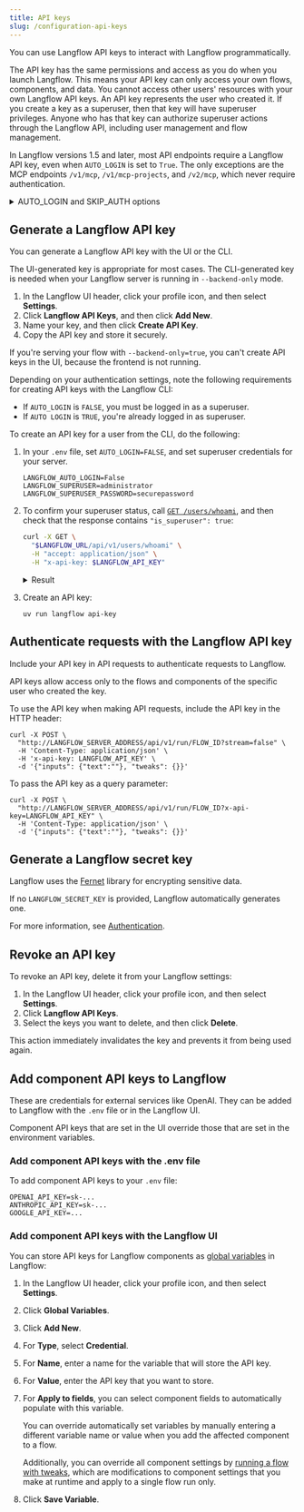 ```yaml
---
title: API keys
slug: /configuration-api-keys
---
```



You can use Langflow API keys to interact with Langflow programmatically.

The API key has the same permissions and access as you do when you launch Langflow. This means your API key can only access your own flows, components, and data. You cannot access other users' resources with your own Langflow API keys.
An API key represents the user who created it. If you create a key as a superuser, then that key will have superuser privileges.
Anyone who has that key can authorize superuser actions through the Langflow API, including user management and flow management.

In Langflow versions 1.5 and later, most API endpoints require a Langflow API key, even when `AUTO_LOGIN` is set to `True`.
The only exceptions are the MCP endpoints `/v1/mcp`, `/v1/mcp-projects`, and `/v2/mcp`, which never require authentication.

<details>
<summary>AUTO_LOGIN and SKIP_AUTH options</summary>

In Langflow versions earlier than 1.5, if `LANGFLOW_AUTO_LOGIN=true`, then Langflow automatically logs users in as a superuser without requiring authentication.
In this case, API requests don't require a Langflow API key.

In Langflow version 1.5, you can set `LANGFLOW_SKIP_AUTH_AUTO_LOGIN=true` and `LANGFLOW_AUTO_LOGIN=true` to skip authentication for API requests.
However, the `LANGFLOW_SKIP_AUTH_AUTO_LOGIN` option will be removed in a future release.
</details>

## Generate a Langflow API key

You can generate a Langflow API key with the UI or the CLI.

The UI-generated key is appropriate for most cases. The CLI-generated key is needed when your Langflow server is running in `--backend-only` mode.

<Tabs>
<TabItem value="Langflow UI" label="Langflow UI" default>

1. In the Langflow UI header, click your profile icon, and then select **Settings**.
2. Click **Langflow API Keys**, and then click **Add New**.
3. Name your key, and then click **Create API Key**.
4. Copy the API key and store it securely.

</TabItem>
<TabItem value="Langflow CLI" label="Langflow CLI">

If you're serving your flow with `--backend-only=true`, you can't create API keys in the UI, because the frontend is not running.

Depending on your authentication settings, note the following requirements for creating API keys with the Langflow CLI:

* If `AUTO_LOGIN` is `FALSE`, you must be logged in as a superuser.
* If `AUTO LOGIN` is `TRUE`, you're already logged in as superuser.

To create an API key for a user from the CLI, do the following:

1. In your `.env` file, set `AUTO_LOGIN=FALSE`, and set superuser credentials for your server.

    ```text
    LANGFLOW_AUTO_LOGIN=False
    LANGFLOW_SUPERUSER=administrator
    LANGFLOW_SUPERUSER_PASSWORD=securepassword
    ```

2. To confirm your superuser status, call [`GET /users/whoami`](/api-users#get-current-user), and then check that the response contains `"is_superuser": true`:

    ```bash
    curl -X GET \
      "$LANGFLOW_URL/api/v1/users/whoami" \
      -H "accept: application/json" \
      -H "x-api-key: $LANGFLOW_API_KEY"
    ```

    <details>
    <summary>Result</summary>

    ```json
    {
      "id": "07e5b864-e367-4f52-b647-a48035ae7e5e",
      "username": "langflow",
      "profile_image": null,
      "store_api_key": null,
      "is_active": true,
      "is_superuser": true,
      "create_at": "2025-05-08T17:59:07.855965",
      "updated_at": "2025-05-29T15:06:56.157860",
      "last_login_at": "2025-05-29T15:06:56.157016",
    }
    ```

    </details>

3. Create an API key:

    ```shell
    uv run langflow api-key
    ```

</TabItem>
</Tabs>

## Authenticate requests with the Langflow API key

Include your API key in API requests to authenticate requests to Langflow.

API keys allow access only to the flows and components of the specific user who created the key.

<Tabs>
<TabItem value="header" label="HTTP header" default>

To use the API key when making API requests, include the API key in the HTTP header:

```shell
curl -X POST \
  "http://LANGFLOW_SERVER_ADDRESS/api/v1/run/FLOW_ID?stream=false" \
  -H 'Content-Type: application/json' \
  -H 'x-api-key: LANGFLOW_API_KEY' \
  -d '{"inputs": {"text":""}, "tweaks": {}}'
```

</TabItem>
<TabItem value="query" label="Query parameter">

To pass the API key as a query parameter:

```shell
curl -X POST \
  "http://LANGFLOW_SERVER_ADDRESS/api/v1/run/FLOW_ID?x-api-key=LANGFLOW_API_KEY" \
  -H 'Content-Type: application/json' \
  -d '{"inputs": {"text":""}, "tweaks": {}}'
```

</TabItem>
</Tabs>

## Generate a Langflow secret key

Langflow uses the [Fernet](https://pypi.org/project/cryptography/) library for encrypting sensitive data.

If no `LANGFLOW_SECRET_KEY` is provided, Langflow automatically generates one.

For more information, see [Authentication](/configuration-authentication#langflow_secret_key).

## Revoke an API key

To revoke an API key, delete it from your Langflow settings:

1. In the Langflow UI header, click your profile icon, and then select **Settings**.
2. Click **Langflow API Keys**.
3. Select the keys you want to delete, and then click <Icon name="Trash2" aria-hidden="true"/> **Delete**.

This action immediately invalidates the key and prevents it from being used again.

## Add component API keys to Langflow

These are credentials for external services like OpenAI. They can be added to Langflow with the `.env` file or in the Langflow UI.

Component API keys that are set in the UI override those that are set in the environment variables.

### Add component API keys with the .env file

To add component API keys to your `.env` file:

```text
OPENAI_API_KEY=sk-...
ANTHROPIC_API_KEY=sk-...
GOOGLE_API_KEY=...
```

### Add component API keys with the Langflow UI

You can store API keys for Langflow components as [global variables](/configuration-global-variables) in Langflow:

1. In the Langflow UI header, click your profile icon, and then select **Settings**.
2. Click **Global Variables**.
3. Click **Add New**.
4. For **Type**, select **Credential**.
5. For **Name**, enter a name for the variable that will store the API key.
6. For **Value**, enter the API key that you want to store.
7. For **Apply to fields**, you can select component fields to automatically populate with this variable.

    You can override automatically set variables by manually entering a different variable name or value when you add the affected component to a flow.

    Additionally, you can override all component settings by [running a flow with tweaks](/concepts-publish#input-schema), which are modifications to component settings that you make at runtime and apply to a single flow run only.

8. Click **Save Variable**.